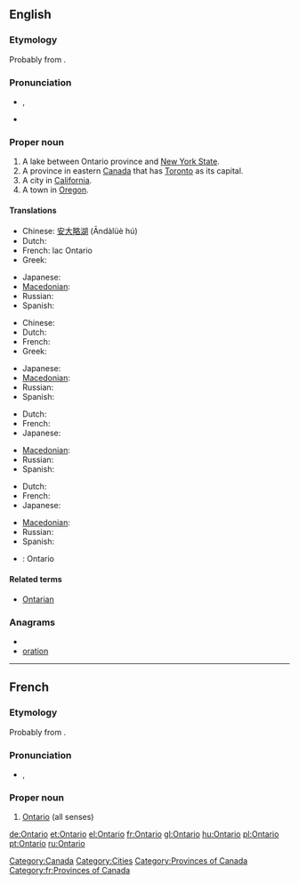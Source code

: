 ==English==
{{wikipedia}}

===Etymology===
Probably from {{etyl|wya}} {{term||ontari:io|great lake}}.

===Pronunciation===
* {{a|UK}} {{IPA|/ˌɒnˈtɑːɹ.i.əʊ/}}, {{SAMPA|/"Qn%tA:(r).i.@U/}}
* {{audio|en-ca-Ontario.ogg|Audio (CA)}}

===Proper noun===
{{en-proper noun}}

# A lake between Ontario province and [[New York State]].
# A province in eastern [[Canada]] that has [[Toronto]] as its capital.
# A city in [[California]].
# A town in [[Oregon]].

====Translations====
{{trans-top|Lake between Ontario province and New York State}}
* Chinese: [[安大略湖]] (Āndàlüè hú)
* Dutch: {{t-|nl|Ontariomeer}}
* French: lac Ontario {{m}}
* Greek: {{t-|el|Οντάριο|n|tr=Ontário|sc=Grek}}
{{trans-mid}}
* Japanese: {{t|ja|オンタリオ湖|tr=Ontario ko|sc=Jpan}}
* [[Macedonian]]: {{t|mk|Онтарио|n|tr=Ontário|sc=Cyrl|xs=Macedonian}}
* Russian: {{t|ru|Онтарио|tr=Ontário|sc=Cyrl}}
* Spanish: {{t-|es|Ontario|m}}
{{trans-bottom}}

{{trans-top|Province in eastern Canada}}
* Chinese: {{t-|cmn|安大略省|tr=Āndàlüèshĕng|sc=Hani|xs=Mandarin}}
* Dutch: {{t-|nl|Ontario}}
* French: {{t+|fr|Ontario}}
* Greek: {{t-|el|Οντάριο|n|tr=Ontário|sc=Grek}}
{{trans-mid}}
* Japanese: {{t|ja|オンタリオ州|tr=Ontario shu|sc=Jpan}}
* [[Macedonian]]: {{t|mk|Онтарио|n|tr=Ontário|sc=Cyrl|xs=Macedonian}}
* Russian: {{t|ru|Онтарио|tr=Ontário|sc=Cyrl}}
* Spanish: {{t-|es|Ontario|m}}
{{trans-bottom}}

{{trans-top|City in California}}
* Dutch: {{t-|nl|Ontario}}
* French: {{t+|fr|Ontario}}
* Japanese: {{t|ja|オンタリオ|tr=Ontario|sc=Jpan}}
{{trans-mid}}
* [[Macedonian]]: {{t|mk|Онтарио|n|tr=Ontário|sc=Cyrl|xs=Macedonian}}
* Russian: {{t|ru|Онтарио|tr=Ontário|sc=Cyrl}}
* Spanish: {{t-|es|Ontario|m}}
{{trans-bottom}}

{{trans-top|Town in Oregon}}
* Dutch: {{t-|nl|Ontario}}
* French: {{t+|fr|Ontario}}
* Japanese: {{t|ja|オンタリオ|tr=Ontario|sc=Jpan}}
{{trans-mid}}
* [[Macedonian]]: {{t|mk|Онтарио|n|tr=Ontário|sc=Cyrl|xs=Macedonian}}
* Russian: {{t|ru|Онтарио|tr=Ontário|sc=Cyrl}}
* Spanish: {{t-|es|Ontario|m}}
{{trans-bottom}}

{{checktrans-top}}
{{trans-mid}}
* {{ttbc|Swedish}}: Ontario
{{trans-bottom}}

====Related terms====
* [[Ontarian]]

===Anagrams===
* {{alphagram|ainoort}}
* [[oration#English|oration]]


[[Category:Canada]]
[[Category:Cities]]
[[Category:Provinces of Canada]]

----

==French==

===Etymology===
Probably from {{etyl|wya|fr}} {{term||ontari:io|great lake}}.

===Pronunciation===
* {{IPA|/ɔ̃.taʁjo/|lang=fr}}, {{X-SAMPA|/O~.taR.jo/}}

===Proper noun===
{{infl|fr|proper noun|g=m}}

# [[#English|Ontario]] (all senses)

[[Category:fr:Provinces of Canada]]

[[de:Ontario]]
[[et:Ontario]]
[[el:Ontario]]
[[fr:Ontario]]
[[gl:Ontario]]
[[hu:Ontario]]
[[pl:Ontario]]
[[pt:Ontario]]
[[ru:Ontario]]